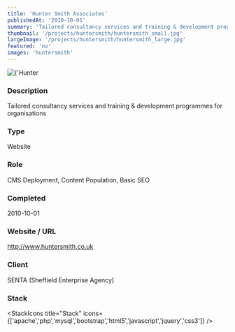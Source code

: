 ```yaml
---
title: 'Hunter Smith Associates'
publishedAt: '2010-10-01'
summary: 'Tailored consultancy services and training & development programmes for organisations'
thumbnail: '/projects/huntersmith/huntersmith_small.jpg'
largeImage: '/projects/huntersmith/huntersmith_large.jpg'
featured: 'no'
images: 'huntersmith'
---
```


<div className="relative w-full h-[400px] sm:h-[600px] md:h-[760px] lg:h-[920px]">
  <Image
    alt={'Hunter Smith Associates'}
    src={'/projects/huntersmith/huntersmith.jpg'}
    sizes="(max-width: 640px) 100%, 100%"
    fill={true}
    priority
    style={{
      objectFit: 'contain'
    }}
  />
</div>

### Description

Tailored consultancy services and training & development programmes for organisations


### Type

Website

### Role

CMS Deployment, Content Population, Basic SEO

### Completed
2010-10-01

### Website / URL
http://www.huntersmith.co.uk

### Client
SENTA (Sheffield Enterprise Agency)

### Stack

<StackIcons
  title="Stack"
  icons={['apache','php','mysql','bootstrap','html5','javascript','jquery','css3']}
  />
